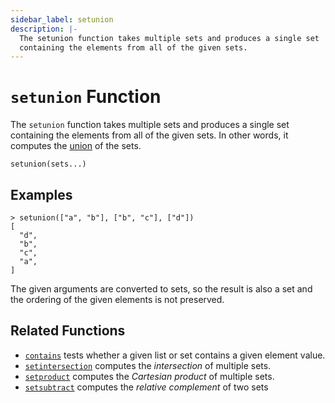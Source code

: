 ```yaml
---
sidebar_label: setunion
description: |-
  The setunion function takes multiple sets and produces a single set
  containing the elements from all of the given sets.
---
```


# `setunion` Function

The `setunion` function takes multiple sets and produces a single set
containing the elements from all of the given sets. In other words, it
computes the [union](https://en.wikipedia.org/wiki/Union_\(set_theory\)) of
the sets.

```hcl
setunion(sets...)
```

## Examples

```
> setunion(["a", "b"], ["b", "c"], ["d"])
[
  "d",
  "b",
  "c",
  "a",
]
```

The given arguments are converted to sets, so the result is also a set and
the ordering of the given elements is not preserved.

## Related Functions

* [`contains`](/opentf/language/functions/contains) tests whether a given list or set contains
  a given element value.
* [`setintersection`](/opentf/language/functions/setintersection) computes the _intersection_ of
  multiple sets.
* [`setproduct`](/opentf/language/functions/setproduct) computes the _Cartesian product_ of multiple
  sets.
* [`setsubtract`](/opentf/language/functions/setsubtract) computes the _relative complement_ of two sets
